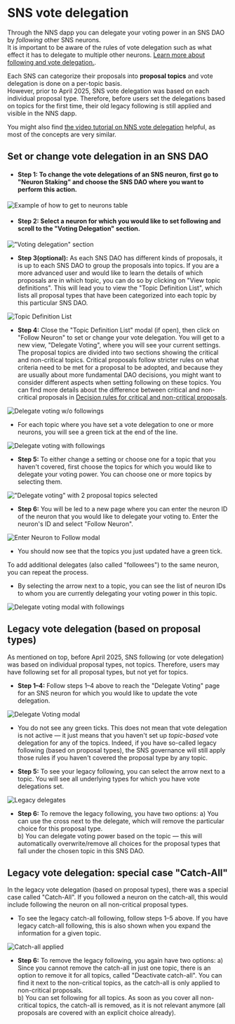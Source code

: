 # SNS vote delegation

Through the NNS dapp you can delegate your voting power in an SNS DAO by _following_ other SNS neurons.  
It is important to be aware of the rules of vote delegation such as what effect it has to delegate to multiple other neurons. [Learn more about following and vote delegation.](https://learn.internetcomputer.org/hc/en-us/articles/34084687583252-Neurons).

Each SNS can categorize their proposals into **proposal topics** and vote delegation is done on a per-topic basis.  
However, prior to April 2025, SNS vote delegation was based on each individual proposal type. Therefore, before users set the delegations based on topics for the first time, their old legacy following is still applied and visible in the NNS dapp. 

You might also find [the video tutorial on NNS vote delegation](https://www.youtube.com/watch?v=6BznC9p3w8w&list=PLuhDt1vhGcrclxfmztDd6OKE80dnrFmG6&index=5) helpful, as most of the concepts are very similar.

## Set or change vote delegation in an SNS DAO

- #### Step 1: To change the vote delegations of an SNS neuron, first go to "Neuron Staking" and choose the SNS DAO where you want to perform this action. 

![Example of how to get to neurons table](../../_attachments/sns_topic_following_how_to_get_to_neurons_table.png)

- #### Step 2: Select a neuron for which you would like to set following and scroll to the "Voting Delegation" section.

!["Voting delegation" section](../../_attachments/sns_topic_following_a_neuron_and_the_section_vote_delegation.png)

- **Step 3(optional):** As each SNS DAO has different kinds of proposals, it is up to each SNS DAO to group the proposals into topics. If you are a more advanced user and would like to learn the details of which proposals are in which topic, you can do so by clicking on "View topic definitions". This will lead you to view the "Topic Definition List", which lists all proposal types that have been categorized into each topic by this particular SNS DAO.

![Topic Definition List](../../_attachments/sns_topic_following_topic_definition_list.png)

- **Step 4:** Close the "Topic Definition List" modal (if open), then click on "Follow Neuron" to set or change your vote delegation. You will get to a new view, "Delegate Voting", where you will see your current settings. The proposal topics are divided into two sections showing the critical and non-critical topics. Critical proposals follow stricter rules on what criteria need to be met for a proposal to be adopted, and because they are usually about more fundamental DAO decisions, you might want to consider different aspects when setting following on these topics. You can find more details about the difference between critical and non-critical proposals in [Decision rules for critical and non-critical proposals](https://learn.internetcomputer.org/hc/en-us/articles/34146571133204-Proposals#h_01JJ75Z3FKG8Q9TE470AFBJ4VC).

![Delegate voting w/o followings](../../_attachments/sns_topic_following_delegate_voting_with_no_ticks.png)

* For each topic where you have set a vote delegation to one or more neurons, you will see a green tick at the end of the line.

![Delegate voting with followings](../../_attachments/sns_topic_following_delegate_voting_collapsed.png)

- **Step 5:** To either change a setting or choose one for a topic that you haven't covered, first choose the topics for which you would like to delegate your voting power. You can choose one or more topics by selecting them.

!["Delegate voting" with 2 proposal topics selected](../../_attachments/sns_topic_following_delegate_voting_with_no_ticks.png)

- **Step 6:** You will be led to a new page where you can enter the neuron ID of the neuron that you would like to delegate your voting to. Enter the neuron's ID and select "Follow Neuron".

![Enter Neuron to Follow modal](../../_attachments/sns_topic_following_enter_neuron_to_follow.png)

* You should now see that the topics you just updated have a green tick. 

To add additional delegates (also called "followees") to the same neuron, you can repeat the process. 

* By selecting the arrow next to a topic, you can see the list of neuron IDs to whom you are currently delegating your voting power in this topic.

![Delegate voting modal with followings](../../_attachments/sns_topic_following_delegate_voting_with_current_delegates.png)

## Legacy vote delegation (based on proposal types)

As mentioned on top, before April 2025, SNS following (or vote delegation) was based on individual proposal types, not topics. Therefore, users may have following set for all proposal types, but not yet for topics.

- **Step 1–4:** Follow steps 1–4 above to reach the "Delegate Voting" page for an SNS neuron for which you would like to update the vote delegation.

![Delegate Voting modal](../../_attachments/sns_topic_following_delegate_voting_empty.png)

* You do not see any green ticks. This does not mean that vote delegation is not active — it just means that you haven't set up _topic-based_ vote delegation for any of the topics. Indeed, if you have so-called legacy following (based on proposal types), the SNS governance will still apply those rules if you haven't covered the proposal type by any topic.

- **Step 5:** To see your legacy following, you can select the arrow next to a topic. You will see all underlying types for which you have vote delegations set.

![Legacy delegates](../../_attachments/sns_topic_following_topic_with_underlying_choices.png)

- **Step 6:** To remove the legacy following, you have two options:
a) You can use the cross next to the delegate, which will remove the particular choice for this proposal type.  
b) You can delegate voting power based on the topic — this will automatically overwrite/remove all choices for the proposal types that fall under the chosen topic in this SNS DAO. 

## Legacy vote delegation: special case "Catch-All"

In the legacy vote delegation (based on proposal types), there was a special case called "Catch-All". If you followed a neuron on the catch-all, this would include following the neuron on all non-critical proposal types. 

* To see the legacy catch-all following, follow steps 1–5 above. If you have legacy catch-all following, this is also shown when you expand the information for a given topic.

![Catch-all applied](../../_attachments/sns_topic_following_shows_catch_all_applied.png)

- **Step 6:** To remove the legacy following, you again have two options:
  a) Since you cannot remove the catch-all in just one topic, there is an option to remove it for all topics, called "Deactivate catch-all". You can find it next to the non-critical topics, as the catch-all is only applied to non-critical proposals.  
  b) You can set following for all topics. As soon as you cover all non-critical topics, the catch-all is removed, as it is not relevant anymore (all proposals are covered with an explicit choice already).  